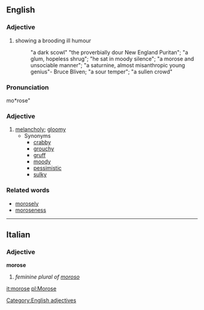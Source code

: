 {{rfc}}
==English==
===Adjective===
#showing a brooding ill humour
#:"a dark scowl" "the proverbially dour New England Puritan"; "a glum, hopeless shrug"; "he sat in moody silence"; "a morose and unsociable manner"; "a saturnine, almost misanthropic young genius"- Bruce Bliven; "a sour temper"; "a sullen crowd"  
  
===Pronunciation===
mo*rose"

===Adjective===
# [[melancholy]]; [[gloomy]]
#* Synonyms
#** [[crabby]]
#** [[grouchy]]
#** [[gruff]]
#** [[moody]]
#** [[pessimistic]]
#** [[sulky]]

===Related words===
* [[morosely]]
* [[moroseness]]
[[Category:English adjectives]]

----

==Italian==
===Adjective===
'''morose'''

# ''feminine plural of [[moroso]]''

[[it:morose]]
[[pl:Morose]]